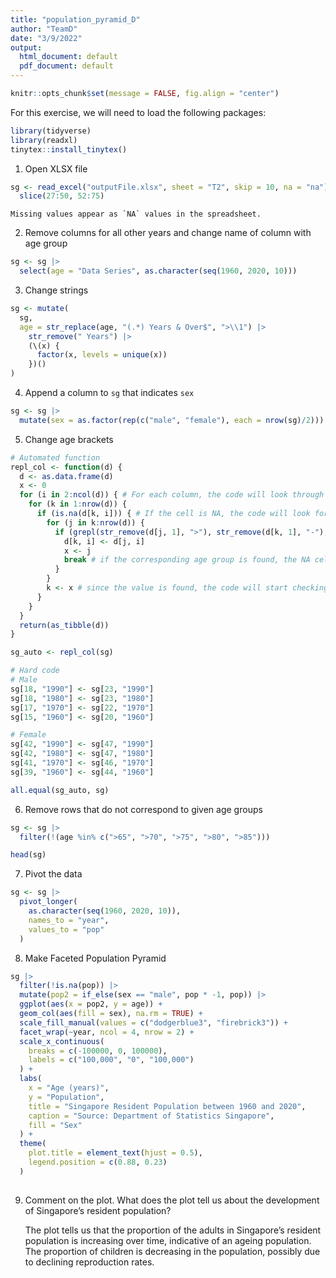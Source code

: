 ```yaml
---
title: "population_pyramid_D"
author: "TeamD"
date: "3/9/2022"
output:
  html_document: default
  pdf_document: default
---
```


```r
knitr::opts_chunk$set(message = FALSE, fig.align = "center")
```

For this exercise, we will need to load the following packages:
```r
library(tidyverse)
library(readxl)
tinytex::install_tinytex()
```

(1) Open XLSX file
```r
sg <- read_excel("outputFile.xlsx", sheet = "T2", skip = 10, na = "na") |>
  slice(27:50, 52:75)
```

    Missing values appear as `NA` values in the spreadsheet.


(2) Remove columns for all other years and change name of column with age group
```r
sg <- sg |> 
  select(age = "Data Series", as.character(seq(1960, 2020, 10)))
```

(3) Change strings
```r
sg <- mutate(
  sg,
  age = str_replace(age, "(.*) Years & Over$", ">\\1") |>
    str_remove(" Years") |>
    (\(x) {
      factor(x, levels = unique(x))
    })()
)
```

(4) Append a column to `sg` that indicates `sex`
```r
sg <- sg |>
  mutate(sex = as.factor(rep(c("male", "female"), each = nrow(sg)/2)))
```

(5) Change age brackets
```r
# Automated function
repl_col <- function(d) {
  d <- as.data.frame(d)
  x <- 0
  for (i in 2:ncol(d)) { # For each column, the code will look through each row, thus the double for-loop
    for (k in 1:nrow(d)) {
      if (is.na(d[k, i])) { # If the cell is NA, the code will look for a non-NA cell who's age group falls within the cell's age group
        for (j in k:nrow(d)) {
          if (grepl(str_remove(d[j, 1], ">"), str_remove(d[k, 1], "-"), fixed = TRUE)) {
            d[k, i] <- d[j, i]
            x <- j
            break # if the corresponding age group is found, the NA cell will be replaced by the value in the non-NA cell
          }
        }
        k <- x # since the value is found, the code will start checking for NA values after that non-NA cell
      }
    }
  }
  return(as_tibble(d))
}

sg_auto <- repl_col(sg)

# Hard code
# Male
sg[18, "1990"] <- sg[23, "1990"]
sg[18, "1980"] <- sg[23, "1980"]
sg[17, "1970"] <- sg[22, "1970"]
sg[15, "1960"] <- sg[20, "1960"]

# Female
sg[42, "1990"] <- sg[47, "1990"]
sg[42, "1980"] <- sg[47, "1980"]
sg[41, "1970"] <- sg[46, "1970"]
sg[39, "1960"] <- sg[44, "1960"]

all.equal(sg_auto, sg)
```

(6) Remove rows that do not correspond to given age groups
```r
sg <- sg |>
  filter(!(age %in% c(">65", ">70", ">75", ">80", ">85")))
```

```r
head(sg)
```

(7) Pivot the data
```r
sg <- sg |>
  pivot_longer(
    as.character(seq(1960, 2020, 10)),
    names_to = "year",
    values_to = "pop"
  )
```

(8) Make Faceted Population Pyramid
```r
sg |>
  filter(!is.na(pop)) |>
  mutate(pop2 = if_else(sex == "male", pop * -1, pop)) |>
  ggplot(aes(x = pop2, y = age)) +
  geom_col(aes(fill = sex), na.rm = TRUE) +
  scale_fill_manual(values = c("dodgerblue3", "firebrick3")) +
  facet_wrap(~year, ncol = 4, nrow = 2) +
  scale_x_continuous(
    breaks = c(-100000, 0, 100000),
    labels = c("100,000", "0", "100,000")
  ) +
  labs(
    x = "Age (years)",
    y = "Population",
    title = "Singapore Resident Population between 1960 and 2020",
    caption = "Source: Department of Statistics Singapore",
    fill = "Sex"
  ) +
  theme(
    plot.title = element_text(hjust = 0.5),
    legend.position = c(0.88, 0.23)
  )
  
```

(9) Comment on the plot. What does the plot tell us about the development of Singapore’s resident population?

    The plot tells us that the proportion of the adults in Singapore's resident population is increasing over time, indicative of an ageing population. The proportion of children is decreasing in the population, possibly due to declining reproduction rates.
